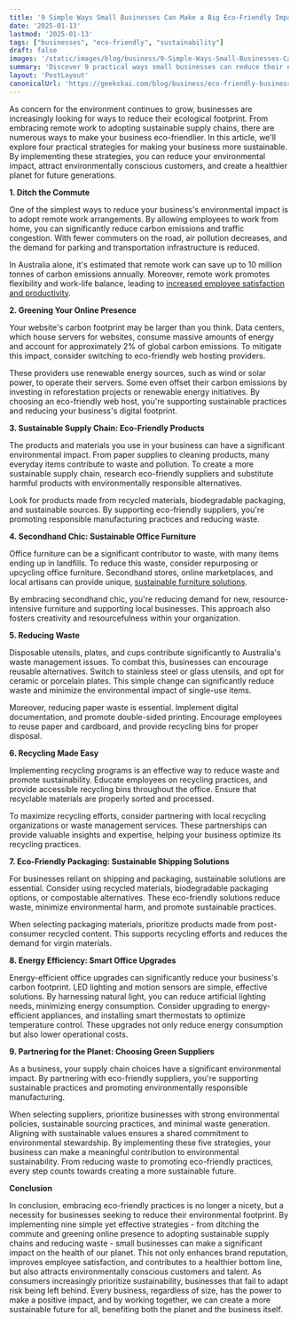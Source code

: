 ```yaml
---
title: '9 Simple Ways Small Businesses Can Make a Big Eco-Friendly Impact'
date: '2025-01-13'
lastmod: '2025-01-13'
tags: ["businesses", "eco-friendly", "sustainability"]  
draft: false
images: '/static/images/blog/business/9-Simple-Ways-Small-Businesses-Can-Make-a-Big-Eco.jpg'
summary: 'Discover 9 practical ways small businesses can reduce their environmental impact. From remote work to sustainable supply chains, learn how to make your company more eco-friendly and cost-effective.'
layout: 'PostLayout'
canonicalUrl: 'https://geekskai.com/blog/business/eco-friendly-business-practices-small-companies/'
---
```



As concern for the environment continues to grow, businesses are increasingly looking for ways to reduce their ecological footprint. From embracing remote work to adopting sustainable supply chains, there are numerous ways to make your business eco-friendlier. In this article, we'll explore four practical strategies for making your business more sustainable. By implementing these strategies, you can reduce your environmental impact, attract environmentally conscious customers, and create a healthier planet for future generations.

**1. Ditch the Commute**

One of the simplest ways to reduce your business's environmental impact is to adopt remote work arrangements. By allowing employees to work from home, you can significantly reduce carbon emissions and traffic congestion. With fewer commuters on the road, air pollution decreases, and the demand for parking and transportation infrastructure is reduced.

In Australia alone, it's estimated that remote work can save up to 10 million tonnes of carbon emissions annually. Moreover, remote work promotes flexibility and work-life balance, leading to [increased employee satisfaction and productivity](https://cheapestloadofrubbish.com.au/5-reasons-to-declutter-your-office-space/).

**2. Greening Your Online Presence**

Your website's carbon footprint may be larger than you think. Data centers, which house servers for websites, consume massive amounts of energy and account for approximately 2% of global carbon emissions. To mitigate this impact, consider switching to eco-friendly web hosting providers.

These providers use renewable energy sources, such as wind or solar power, to operate their servers. Some even offset their carbon emissions by investing in reforestation projects or renewable energy initiatives. By choosing an eco-friendly web host, you're supporting sustainable practices and reducing your business's digital footprint.

**3. Sustainable Supply Chain: Eco-Friendly Products**

The products and materials you use in your business can have a significant environmental impact. From paper supplies to cleaning products, many everyday items contribute to waste and pollution. To create a more sustainable supply chain, research eco-friendly suppliers and substitute harmful products with environmentally responsible alternatives.

Look for products made from recycled materials, biodegradable packaging, and sustainable sources. By supporting eco-friendly suppliers, you're promoting responsible manufacturing practices and reducing waste.

**4. Secondhand Chic: Sustainable Office Furniture**

Office furniture can be a significant contributor to waste, with many items ending up in landfills. To reduce this waste, consider repurposing or upcycling office furniture. Secondhand stores, online marketplaces, and local artisans can provide unique, [sustainable furniture solutions](https://cheapestloadofrubbish.com.au/rubbish-removal-services/commercial-rubbish-removal/office-furniture-large-items/).

By embracing secondhand chic, you're reducing demand for new, resource-intensive furniture and supporting local businesses. This approach also fosters creativity and resourcefulness within your organization.

**5. Reducing Waste**

Disposable utensils, plates, and cups contribute significantly to Australia's waste management issues. To combat this, businesses can encourage reusable alternatives. Switch to stainless steel or glass utensils, and opt for ceramic or porcelain plates. This simple change can significantly reduce waste and minimize the environmental impact of single-use items.

Moreover, reducing paper waste is essential. Implement digital documentation, and promote double-sided printing. Encourage employees to reuse paper and cardboard, and provide recycling bins for proper disposal.

**6. Recycling Made Easy**

Implementing recycling programs is an effective way to reduce waste and promote sustainability. Educate employees on recycling practices, and provide accessible recycling bins throughout the office. Ensure that recyclable materials are properly sorted and processed.

To maximize recycling efforts, consider partnering with local recycling organizations or waste management services. These partnerships can provide valuable insights and expertise, helping your business optimize its recycling practices.

**7. Eco-Friendly Packaging: Sustainable Shipping Solutions**

For businesses reliant on shipping and packaging, sustainable solutions are essential. Consider using recycled materials, biodegradable packaging options, or compostable alternatives. These eco-friendly solutions reduce waste, minimize environmental harm, and promote sustainable practices.

When selecting packaging materials, prioritize products made from post-consumer recycled content. This supports recycling efforts and reduces the demand for virgin materials.

**8. Energy Efficiency: Smart Office Upgrades**

Energy-efficient office upgrades can significantly reduce your business's carbon footprint. LED lighting and motion sensors are simple, effective solutions. By harnessing natural light, you can reduce artificial lighting needs, minimizing energy consumption. Consider upgrading to energy-efficient appliances, and installing smart thermostats to optimize temperature control. These upgrades not only reduce energy consumption but also lower operational costs.

**9. Partnering for the Planet: Choosing Green Suppliers**

As a business, your supply chain choices have a significant environmental impact. By partnering with eco-friendly suppliers, you're supporting sustainable practices and promoting environmentally responsible manufacturing.

When selecting suppliers, prioritize businesses with strong environmental policies, sustainable sourcing practices, and minimal waste generation. Aligning with sustainable values ensures a shared commitment to environmental stewardship. By implementing these five strategies, your business can make a meaningful contribution to environmental sustainability. From reducing waste to promoting eco-friendly practices, every step counts towards creating a more sustainable future.

**Conclusion**

In conclusion, embracing eco-friendly practices is no longer a nicety, but a necessity for businesses seeking to reduce their environmental footprint. By implementing nine simple yet effective strategies - from ditching the commute and greening online presence to adopting sustainable supply chains and reducing waste - small businesses can make a significant impact on the health of our planet. This not only enhances brand reputation, improves employee satisfaction, and contributes to a healthier bottom line, but also attracts environmentally conscious customers and talent. As consumers increasingly prioritize sustainability, businesses that fail to adapt risk being left behind. Every business, regardless of size, has the power to make a positive impact, and by working together, we can create a more sustainable future for all, benefiting both the planet and the business itself.























